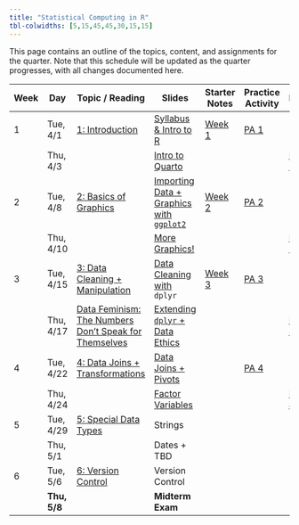 ```yaml
---
title: "Statistical Computing in R"
tbl-colwidths: [5,15,45,45,30,15,15]
---
```


This page contains an outline of the topics, content, and assignments for the quarter. Note that this schedule will be updated as the quarter progresses, with all changes documented here.

| Week | Day          | Topic / Reading                                                                                                         | Slides                                                                         | Starter Notes                                 | Practice Activity                   | Lab                                   |
|-----------|-----------|-----------|-----------|-----------|-----------|-----------|
| 1    | Tue, 4/1     | [1: Introduction](https://manncz.github.io/stat331-calpoly-text/01-introduction.html)                                   | [Syllabus & Intro to R](slides/week-1/w1-intro-r.qmd)                          | [Week 1](student-versions/notes/w1-notes.qmd) | [PA 1](practice-activities/pa1.qmd) |                                       |
|      | Thu, 4/3     |                                                                                                                         | [Intro to Quarto](slides/week-1/w1-notebooks.qmd)                              |                                               |                                     | [Lab 1](labs/lab1/lab1-quarto.qmd)    |
| 2    | Tue, 4/8     | [2: Basics of Graphics](https://manncz.github.io/stat331-calpoly-text/02-tidy-data-and-basics-of-graphics.html)         | [Importing Data + Graphics with `ggplot2`](slides/week-2/w2-import-ggplot.qmd) | [Week 2](student-versions/notes/w2-notes.qmd) | [PA 2](practice-activities/pa2.qmd) |                                       |
|      | Thu, 4/10    |                                                                                                                         | [More Graphics!](slides/week-2/w2-graphics.qmd)                                |                                               |                                     | [Lab 2](labs/lab2/lab2-ggplot.qmd)    |
| 3    | Tue, 4/15    | [3: Data Cleaning + Manipulation](https://manncz.github.io/stat331-calpoly-text/03-data-cleaning-and-manipulation.html) | [Data Cleaning with](slides/week-3/w3-dplyr.qmd) `dplyr`                       | [Week 3](student-versions/notes/w3-notes.qmd) | [PA 3](practice-activities/pa3.qmd) |                                       |
|      | Thu, 4/17    | [Data Feminism: The Numbers Don't Speak for Themselves](https://data-feminism.mitpress.mit.edu/pub/czq9dfs5/release/3)  | [Extending `dplyr` + Data Ethics](slides/week-3/w3-more-dplyr-ethics.qmd)      |                                               |                                     | [Lab 3](labs/lab3/lab3-dplyr.qmd)     |
| 4    | Tue, 4/22    | [4: Data Joins + Transformations](https://manncz.github.io/stat331-calpoly-text/04-data-joins-and-transformations.html) | [Data Joins + Pivots](slides/week-4/w4-joins-pivots.qmd)                       |                                               | [PA 4](practice-activities/pa4.qmd) |                                       |
|      | Thu, 4/24    |                                                                                                                         | [Factor Variables](slides/week-4/w4-factors.qmd)                               |                                               |                                     | [Lab 4](labs/lab4/lab4-childcare.qmd) |
| 5    | Tue, 4/29    | [5: Special Data Types](5%20Special%20Data%20Types)                                                                     | Strings                                                                        |                                               |                                     |                                       |
|      | Thu, 5/1     |                                                                                                                         | Dates + TBD                                                                    |                                               |                                     |                                       |
| 6    | Tue, 5/6     | [6: Version Control](6%20Version%20Control)                                                                             | Version Control                                                                |                                               |                                     |                                       |
|      | **Thu, 5/8** |                                                                                                                         | **Midterm Exam**                                                               |                                               |                                     |                                       |

